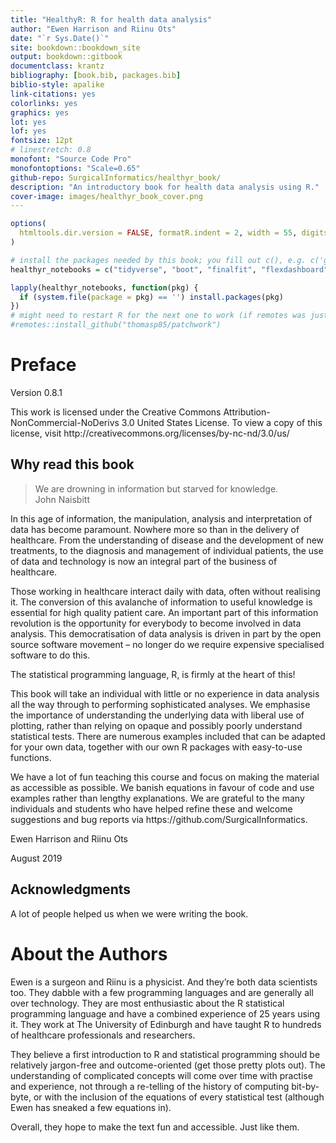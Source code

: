 ```yaml
--- 
title: "HealthyR: R for health data analysis"
author: "Ewen Harrison and Riinu Ots"
date: "`r Sys.Date()`"
site: bookdown::bookdown_site
output: bookdown::gitbook
documentclass: krantz
bibliography: [book.bib, packages.bib]
biblio-style: apalike
link-citations: yes
colorlinks: yes
graphics: yes
lot: yes
lof: yes
fontsize: 12pt
# linestretch: 0.8
monofont: "Source Code Pro"
monofontoptions: "Scale=0.65"
github-repo: SurgicalInformatics/healthyr_book/
description: "An introductory book for health data analysis using R."
cover-image: images/healthyr_book_cover.png
---
```


```r
options(
  htmltools.dir.version = FALSE, formatR.indent = 2, width = 55, digits = 4, tinytex.verbose = TRUE
)

# install the packages needed by this book; you fill out c(), e.g. c('ggplot2', 'dplyr')
healthyr_notebooks = c("tidyverse", "boot", "finalfit", "flexdashboard", "gapminder", "here", "kableExtra", "knitr", "remotes", "rmarkdown", "shiny", "survminer", "tinytex")

lapply(healthyr_notebooks, function(pkg) {
  if (system.file(package = pkg) == '') install.packages(pkg)
})
# might need to restart R for the next one to work (if remotes was just installed)
#remotes::install_github("thomasp85/patchwork")
```

# Preface {-}

Version 0.8.1

This work is licensed under the Creative Commons Attribution-NonCommercial-NoDerivs 3.0 United States License. To view a copy of this license, visit http://creativecommons.org/licenses/by-nc-nd/3.0/us/

## Why read this book {-}

> We are drowning in information but starved for knowledge.  
> John Naisbitt

In this age of information, the manipulation, analysis and interpretation of data has become paramount. 
Nowhere more so than in the delivery of healthcare. 
From the understanding of disease and the development of new treatments, to the diagnosis and management of individual patients, the use of data and technology is now an integral part of the business of healthcare. 

Those working in healthcare interact daily with data, often without realising it. 
The conversion of this avalanche of information to useful knowledge is essential for high quality patient care. 
An important part of this information revolution is the opportunity for everybody to become involved in data analysis. 
This democratisation of data analysis is driven in part by the open source software movement – no longer do we require expensive specialised software to do this. 

The statistical programming language, R, is firmly at the heart of this! 

This book will take an individual with little or no experience in data analysis all the way through to performing sophisticated analyses. 
We emphasise the importance of understanding the underlying data with liberal use of plotting, rather than relying on opaque and possibly poorly understand statistical tests. 
There are numerous examples included that can be adapted for your own data, together with our own R packages with easy-to-use functions. 

We have a lot of fun teaching this course and focus on making the material as accessible as possible. 
We banish equations in favour of code and use examples rather than lengthy explanations. 
We are grateful to the many individuals and students who have helped refine these and welcome suggestions and bug reports via https://github.com/SurgicalInformatics. 

Ewen Harrison and Riinu Ots

August 2019

<!-- ## Structure of the book {-} -->

<!-- Chapter \@ref(r-basics) introduces a new topic, and ... -->


## Acknowledgments {-}

A lot of people helped us when we were writing the book.

<!-- ```{block2, type='flushright', html.tag='p'} -->
<!-- This is how to  -->
<!-- Write on the right -->
<!-- ``` -->


# About the Authors {-}

Ewen is a surgeon and Riinu is a physicist.
And they're both data scientists too. 
They dabble with a few programming languages and are generally all over technology. 
They are most enthusiastic about the R statistical programming language and have a combined experience of 25 years using it.
They work at The University of Edinburgh and have taught R to hundreds of healthcare professionals and researchers.

They believe a first introduction to R and statistical programming should be relatively jargon-free and outcome-oriented (get those pretty plots out). 
The understanding of complicated concepts will come over time with practise and experience, not through a re-telling of the history of computing bit-by-byte, or with the inclusion of the equations of every statistical test (although Ewen has sneaked a few equations in).

Overall, they hope to make the text fun and accessible. 
Just like them. 

\mainmatter
